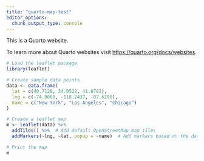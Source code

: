 ```yaml
---
title: "quarto-map-test"
editor_options: 
  chunk_output_type: console
---
```


This is a Quarto website.

To learn more about Quarto websites visit <https://quarto.org/docs/websites>.

```r


# Load the leaflet package
library(leaflet)

# Create sample data points
data <- data.frame(
  lat = c(40.7128, 34.0522, 41.8781),
  lng = c(-74.0060, -118.2437, -87.6298),
  name = c("New York", "Los Angeles", "Chicago")
)

# Create a leaflet map
m <- leaflet(data) %>% 
  addTiles() %>%  # Add default OpenStreetMap map tiles
  addMarkers(~lng, ~lat, popup = ~name)  # Add markers based on the data frame

# Print the map
m

```
